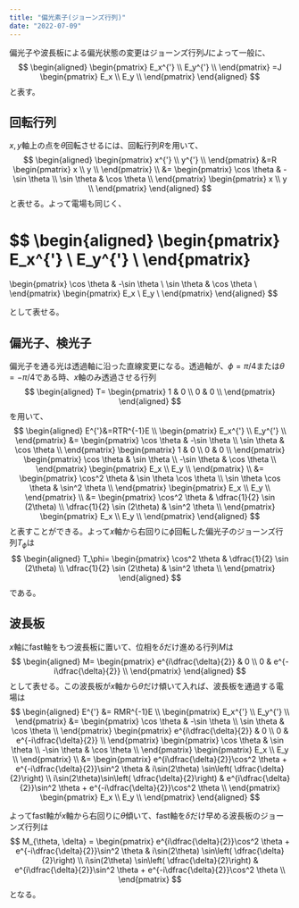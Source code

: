 ```yaml
---
title: "偏光素子(ジョーンズ行列)"
date: "2022-07-09"
---
```


偏光子や波長板による偏光状態の変更はジョーンズ行列$J$によって一般に、
$$
\begin{aligned}
\begin{pmatrix}
E_x^{'} \\
E_y^{'} \\
\end{pmatrix}
=J
\begin{pmatrix}
E_x \\
E_y \\
\end{pmatrix}
\end{aligned}
$$
と表す。

## 回転行列
$x,y$軸上の点を$\theta$回転させるには、回転行列$R$を用いて、
$$
\begin{aligned}
\begin{pmatrix}
x^{'} \\
y^{'} \\
\end{pmatrix}
&=R
\begin{pmatrix}
x \\
y \\
\end{pmatrix} \\
&=
\begin{pmatrix}
\cos \theta & -\sin \theta \\
\sin \theta & \cos \theta \\
\end{pmatrix}
\begin{pmatrix}
x \\
y \\
\end{pmatrix}
\end{aligned}
$$
と表せる。よって電場も同じく、

$$
\begin{aligned}
\begin{pmatrix}
E_x^{'} \\
E_y^{'} \\
\end{pmatrix}
=
\begin{pmatrix}
\cos \theta & -\sin \theta \\
\sin \theta & \cos \theta \\
\end{pmatrix}
\begin{pmatrix}
E_x \\
E_y \\
\end{pmatrix}
\end{aligned}
$$

として表せる。

## 偏光子、検光子
偏光子を通る光は透過軸に沿った直線変更になる。透過軸が、$\phi=\pi/4$または$\theta=-\pi/4$である時、$x$軸のみ透過させる行列
$$
\begin{aligned}
T=
\begin{pmatrix}
1 & 0 \\
0 & 0 \\
\end{pmatrix}
\end{aligned}
$$
を用いて、
$$
\begin{aligned}
E^{'}&=RTR^{-1}E \\
\begin{pmatrix}
E_x^{'} \\
E_y^{'} \\
\end{pmatrix}
&=
\begin{pmatrix}
\cos \theta & -\sin \theta \\
\sin \theta & \cos \theta \\
\end{pmatrix}
\begin{pmatrix}
1 & 0 \\
0 & 0 \\
\end{pmatrix}
\begin{pmatrix}
\cos \theta & \sin \theta \\
-\sin \theta & \cos \theta \\
\end{pmatrix}
\begin{pmatrix}
E_x \\
E_y \\
\end{pmatrix} \\
&=
\begin{pmatrix}
\cos^2 \theta & \sin \theta \cos \theta \\
\sin \theta \cos \theta & \sin^2 \theta \\
\end{pmatrix}
\begin{pmatrix}
E_x \\
E_y \\
\end{pmatrix} \\
&=
\begin{pmatrix}
\cos^2 \theta & \dfrac{1}{2} \sin (2\theta) \\
\dfrac{1}{2} \sin (2\theta) & \sin^2 \theta \\
\end{pmatrix}
\begin{pmatrix}
E_x \\
E_y \\
\end{pmatrix}
\end{aligned}
$$
と表すことができる。よって$x$軸から右回りに$\phi$回転した偏光子のジョーンズ行列$T_\phi$は
$$
\begin{aligned}
T_\phi=
\begin{pmatrix}
\cos^2 \theta & \dfrac{1}{2} \sin (2\theta) \\
\dfrac{1}{2} \sin (2\theta) & \sin^2 \theta \\
\end{pmatrix}
\end{aligned}
$$
である。

## 波長板
$x$軸にfast軸をもつ波長板に置いて、位相を$\delta$だけ進める行列$M$は
$$
\begin{aligned}
M=
\begin{pmatrix}
e^{i\dfrac{\delta}{2}} & 0 \\
0 & e^{-i\dfrac{\delta}{2}} \\
\end{pmatrix}
\end{aligned}
$$
として表せる。この波長板が$x$軸から$\theta$だけ傾いて入れば、波長板を通過する電場は
$$
\begin{aligned}
E^{'} &= RMR^{-1}E \\
\begin{pmatrix}
E_x^{'} \\
E_y^{'} \\
\end{pmatrix}
&=
\begin{pmatrix}
\cos \theta & -\sin \theta \\
\sin \theta & \cos \theta \\
\end{pmatrix}
\begin{pmatrix}
e^{i\dfrac{\delta}{2}} & 0 \\
0 & e^{-i\dfrac{\delta}{2}} \\
\end{pmatrix}
\begin{pmatrix}
\cos \theta & \sin \theta \\
-\sin \theta & \cos \theta \\
\end{pmatrix}
\begin{pmatrix}
E_x \\
E_y \\
\end{pmatrix} \\
&=
\begin{pmatrix}
e^{i\dfrac{\delta}{2}}\cos^2 \theta + e^{-i\dfrac{\delta}{2}}\sin^2 \theta & i\sin(2\theta) \sin\left( \dfrac{\delta}{2}\right) \\
i\sin(2\theta)\sin\left( \dfrac{\delta}{2}\right) & e^{i\dfrac{\delta}{2}}\sin^2 \theta + e^{-i\dfrac{\delta}{2}}\cos^2 \theta \\
\end{pmatrix}
\begin{pmatrix}
E_x \\
E_y \\
\end{pmatrix}
\end{aligned}
$$

よってfast軸が$x$軸から右回りに$\theta$傾いて、fast軸を$\delta$だけ早める波長板のジョーンズ行列は
$$
M_{\theta, \delta} =
\begin{pmatrix}
e^{i\dfrac{\delta}{2}}\cos^2 \theta + e^{-i\dfrac{\delta}{2}}\sin^2 \theta & i\sin(2\theta) \sin\left( \dfrac{\delta}{2}\right) \\
i\sin(2\theta) \sin\left( \dfrac{\delta}{2}\right) & e^{i\dfrac{\delta}{2}}\sin^2 \theta + e^{-i\dfrac{\delta}{2}}\cos^2 \theta \\
\end{pmatrix}
$$
となる。